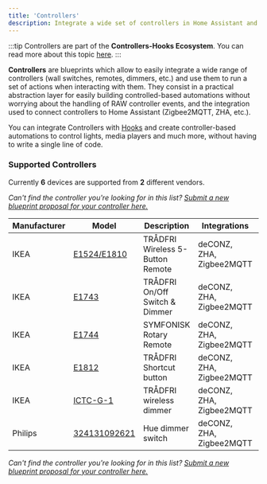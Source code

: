 ```yaml
---
title: 'Controllers'
description: Integrate a wide set of controllers in Home Assistant and provide an easy to use interface to run custom actions on a controller event.
---
```


:::tip
Controllers are part of the **Controllers-Hooks Ecosystem**. You can read more about this topic [here](/docs/controllers-hooks-ecosystem).
:::


**Controllers** are blueprints which allow to easily integrate a wide range of controllers (wall switches, remotes, dimmers, etc.) and use them to run a set of actions when interacting with them. They consist in a practical abstraction layer for easily building controlled-based automations without worrying about the handling of RAW controller events, and the integration used to connect controllers to Home Assistant (Zigbee2MQTT, ZHA, etc.).

You can integrate Controllers with [Hooks](hooks) and create controller-based automations to control lights, media players and much more, without having to write a single line of code.


### Supported Controllers

Currently **6** devices are supported from **2** different vendors.

*Can't find the controller you're looking for in this list? [Submit a new blueprint proposal for your controller here.](https://github.com/EPMatt/awesome-ha-blueprints/issues/new?assignees=&labels=blueprint%2Cnew%2Ccontroller&template=new-controller-support.md&title=New+Controller+-+)*

| Manufacturer | Model                                                             | Description                      | Integrations             | Picture                                 |
| ------------ | ----------------------------------------------------------------- | -------------------------------- | ------------------------ | --------------------------------------- |
| IKEA         | [E1524/E1810](/docs/blueprints/controllers/ikea_e1524_e1810)      | TRÅDFRI Wireless 5-Button Remote | deCONZ, ZHA, Zigbee2MQTT | <Image img='ikea_e1524_e1810.png'/>     |
| IKEA         | [E1743](/docs/blueprints/controllers/ikea_e1743)                  | TRÅDFRI On/Off Switch & Dimmer   | deCONZ, ZHA, Zigbee2MQTT | <Image img='ikea_e1743.png'/>           |
| IKEA         | [E1744](/docs/blueprints/controllers/ikea_e1744)                  | SYMFONISK Rotary Remote          | deCONZ, ZHA, Zigbee2MQTT | <Image img='ikea_e1744.png'/>           |
| IKEA         | [E1812](/docs/blueprints/controllers/ikea_e1812)                  | TRÅDFRI Shortcut button          | deCONZ, ZHA, Zigbee2MQTT | <Image img='ikea_e1812.png'/>           |
| IKEA         | [ICTC-G-1](/docs/blueprints/controllers/ikea_ictc_g_1)            | TRÅDFRI wireless dimmer          | deCONZ, ZHA, Zigbee2MQTT | <Image img='ikea_ictc_g_1.png'/>        |
| Philips      | [324131092621](/docs/blueprints/controllers/philips_324131092621) | Hue dimmer switch                | deCONZ, ZHA, Zigbee2MQTT | <Image img='philips_324131092621.png'/> |

*Can't find the controller you're looking for in this list? [Submit a new blueprint proposal for your controller here.](https://github.com/EPMatt/awesome-ha-blueprints/issues/new?assignees=&labels=blueprint%2Cnew%2Ccontroller&template=new-controller-support.md&title=New+Controller+-+)*
